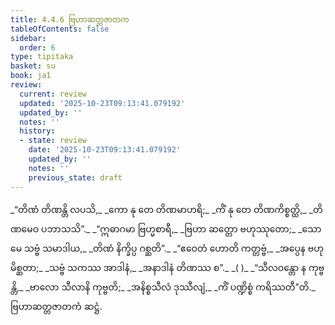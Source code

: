 ```yaml
---
title: 4.4.6 ဗြဟာဆတ္တဇာတက
tableOfContents: false
sidebar:
  order: 6
type: tipitaka
basket: su
book: ja1
review:
  current: review
  updated: '2025-10-23T09:13:41.079192'
  updated_by: ''
  notes: ''
  history:
  - state: review
    date: '2025-10-23T09:13:41.079192'
    updated_by: ''
    notes: ''
    previous_state: draft
---
```



<ReviewStatus review={frontmatter.review} showDetails={true} />

<HypothesisAnnotation frontmatter={frontmatter} />

<DynamicBreadcrumb />

<Division number="141" book="ja1" e="ch" v="22" p="111">

<Paragraph number="1064" type="verses" book="ja1">
_“တိဏံ တိဏန္တိ လပသိ,_  
_ကော နု တေ တိဏမာဟရိ;_  
_ကိံ နု တေ တိဏကိစ္စတ္ထိ,_  
_တိဏမေဝ ပဘာသသိ”._  

</Paragraph>

</Division>
<Division number="142" book="ja1" e="ch" v="22" p="111">

<Paragraph number="1065" type="verses" book="ja1">
_“ဣဓာဂမာ ဗြဟ္မစာရီ,_  
_ဗြဟာ ဆတ္တော ဗဟုဿုတော;_  
_သော မေ သဗ္ဗံ သမာဒါယ,_  
_တိဏံ နိက္ခိပ္ပ ဂစ္ဆတိ”._  

</Paragraph>

</Division>
<Division number="143" book="ja1" e="ch" v="22" p="111">

<Paragraph number="1066" type="verses" book="ja1">
_“ဧဝေတံ ဟောတိ ကတ္တဗ္ဗံ,_  
_အပ္ပေန ဗဟုမိစ္ဆတာ;_  
_သဗ္ဗံ သကဿ အာဒါနံ,_  
_အနာဒါနံ တိဏဿ စ”._  
_( )_  

</Paragraph>

</Division>
<Division number="144" book="ja1" e="ch" v="22" p="112">

<Paragraph number="1067" type="verses" book="ja1">
_“သီလဝန္တော န ကုဗ္ဗန္တိ,_  
_ဗာလော သီလာနိ ကုဗ္ဗတိ;_  
_အနိစ္စသီလံ ဒုဿီလျံ,_  
_ကိံ ပဏ္ဍိစ္စံ ကရိဿတီ”တိ._  


</Paragraph>
</Division>

<Paragraph number="1068" type="center" book="ja1">
ဗြဟာဆတ္တဇာတကံ ဆဋ္ဌံ.
</Paragraph>